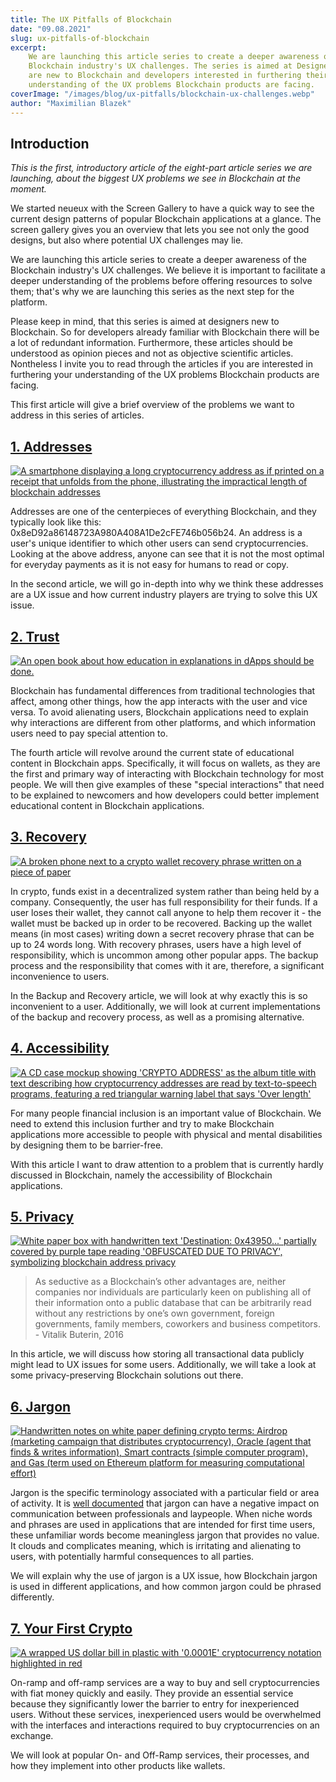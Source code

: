 ```yaml
---
title: The UX Pitfalls of Blockchain
date: "09.08.2021"
slug: ux-pitfalls-of-blockchain
excerpt:
    We are launching this article series to create a deeper awareness of the
    Blockchain industry's UX challenges. The series is aimed at Designers which
    are new to Blockchain and developers interested in furthering their
    understanding of the UX problems Blockchain products are facing.
coverImage: "/images/blog/ux-pitfalls/blockchain-ux-challenges.webp"
author: "Maximilian Blazek"
---
```


## Introduction

_This is the first, introductory article of the eight-part article series we are
launching, about the biggest UX problems we see in Blockchain at the moment._

We started neueux with the Screen Gallery to have a quick way to see the current
design patterns of popular Blockchain applications at a glance. The screen
gallery gives you an overview that lets you see not only the good designs, but
also where potential UX challenges may lie.

We are launching this article series to create a deeper awareness of the
Blockchain industry's UX challenges. We believe it is important to facilitate a
deeper understanding of the problems before offering resources to solve them;
that's why we are launching this series as the next step for the platform.

Please keep in mind, that this series is aimed at designers new to Blockchain.
So for developers already familiar with Blockchain there will be a lot of
redundant information. Furthermore, these articles should be understood as
opinion pieces and not as objective scientific articles. Nontheless I invite you
to read through the articles if you are interested in furthering your
understanding of the UX problems Blockchain products are facing.

This first article will give a brief overview of the problems we want to address
in this series of articles.

<a href="/blog/addresses">
    <h2>1. Addresses</h2>
</a>

<a href="/blog/addresses">
    <img
        src="/images/blog/addresses/phone-crypto-address-receipt.webp"
        alt="A smartphone displaying a long cryptocurrency address as if printed on a receipt that unfolds from the phone, illustrating the impractical length of blockchain addresses"
    ></img>
</a>

Addresses are one of the centerpieces of everything Blockchain, and they
typically look like this: 0x8eD92a86148723A980A408A1De2cFE746b056b24. An address
is a user's unique identifier to which other users can send cryptocurrencies.
Looking at the above address, anyone can see that it is not the most optimal for
everyday payments as it is not easy for humans to read or copy.

In the second article, we will go in-depth into why we think these addresses are
a UX issue and how current industry players are trying to solve this UX issue.

<a href="/blog/trust">
    <h2>2. Trust</h2>
</a>

<a href="/blog/trust">
    <img src="/images/blog/trust/education-and-explanations.webp" alt="An open book about how education in explanations in dApps should be done."></img>

</a>

Blockchain has fundamental differences from traditional technologies that
affect, among other things, how the app interacts with the user and vice versa.
To avoid alienating users, Blockchain applications need to explain why
interactions are different from other platforms, and which information users
need to pay special attention to.

The fourth article will revolve around the current state of educational content
in Blockchain apps. Specifically, it will focus on wallets, as they are the
first and primary way of interacting with Blockchain technology for most people.
We will then give examples of these "special interactions" that need to be
explained to newcomers and how developers could better implement educational
content in Blockchain applications.

<a href="/blog/recovery">
    <h2>3. Recovery</h2>
</a>

<a href="/blog/recovery">
    <img
        src="/images/blog/recovery/broken-phone-wallet.webp"
        alt="A broken phone next to a crypto wallet recovery phrase written on a piece of paper"
    ></img>
</a>

In crypto, funds exist in a decentralized system rather than being held by a
company. Consequently, the user has full responsibility for their funds. If a
user loses their wallet, they cannot call anyone to help them recover it - the
wallet must be backed up in order to be recovered. Backing up the wallet means
(in most cases) writing down a secret recovery phrase that can be up to 24 words
long. With recovery phrases, users have a high level of responsibility, which is
uncommon among other popular apps. The backup process and the responsibility
that comes with it are, therefore, a significant inconvenience to users.

In the Backup and Recovery article, we will look at why exactly this is so
inconvenient to a user. Additionally, we will look at current implementations of
the backup and recovery process, as well as a promising alternative.

<a href="/blog/accessibility">
    <h2>4. Accessibility</h2>
</a>

<a href="/blog/accessibility">
    <img
        src="/images/blog/accessibility/crypto-address-cd-cover.webp"
        alt="A CD case mockup showing 'CRYPTO ADDRESS' as the album title with text describing how cryptocurrency addresses are read by text-to-speech programs, featuring a red triangular warning label that says 'Over length'"
    ></img>
</a>

For many people financial inclusion is an important value of Blockchain. We need
to extend this inclusion further and try to make Blockchain applications more
accessible to people with physical and mental disabilities by designing them to
be barrier-free.

With this article I want to draw attention to a problem that is currently hardly
discussed in Blockchain, namely the accessibility of Blockchain applications.

<a href="/blog/privacy">
    <h2>5. Privacy</h2>
</a>

<a href="/blog/privacy">
    <img
        src="/images/blog/privacy/privacy-masks-metaphor.webp"
        alt="White paper box with handwritten text 'Destination: 0x43950...' partially covered by purple tape reading 'OBFUSCATED DUE TO PRIVACY', symbolizing blockchain address privacy"
    ></img>
</a>

> As seductive as a Blockchain’s other advantages are, neither companies nor
> individuals are particularly keen on publishing all of their information onto
> a public database that can be arbitrarily read without any restrictions by
> one’s own government, foreign governments, family members, coworkers and
> business competitors. - Vitalik Buterin, 2016

In this article, we will discuss how storing all transactional data publicly
might lead to UX issues for some users. Additionally, we will take a look at
some privacy-preserving Blockchain solutions out there.

<a href="/blog/jargon">
    <h2>6. Jargon</h2>
</a>

<a href="/blog/jargon">
    <img
        src="/images/blog/jargon/jargon-word-cloud.webp"
        alt="Handwritten notes on white paper defining crypto terms: Airdrop (marketing campaign that distributes cryptocurrency), Oracle (agent that finds & writes information), Smart contracts (simple computer program), and Gas (term used on Ethereum platform for measuring computational effort)"
    ></img>
</a>

Jargon is the specific terminology associated with a particular field or area of
activity. It is [well documented](https://doi.org/10.2190%2FJ8JJ-4YD0-4R00-G5N0)
that jargon can have a negative impact on communication between professionals
and laypeople. When niche words and phrases are used in applications that are
intended for first time users, these unfamiliar words become meaningless jargon
that provides no value. It clouds and complicates meaning, which is irritating
and alienating to users, with potentially harmful consequences to all parties.

We will explain why the use of jargon is a UX issue, how Blockchain jargon is
used in different applications, and how common jargon could be phrased
differently.

<a href="/blog/first-crypto">
    <h2>7. Your First Crypto</h2>
</a>

<a href="/blog/first-crypto">
    <img
        src="/images/blog/first-crypto/wrapped-dollar-bill-crypto.webp"
        alt="A wrapped US dollar bill in plastic with '0.0001E' cryptocurrency notation highlighted in red"
    ></img>
</a>

On-ramp and off-ramp services are a way to buy and sell cryptocurrencies with
fiat money quickly and easily. They provide an essential service because they
significantly lower the barrier to entry for inexperienced users. Without these
services, inexperienced users would be overwhelmed with the interfaces and
interactions required to buy cryptocurrencies on an exchange.

We will look at popular On- and Off-Ramp services, their processes, and how they
implement into other products like wallets.
